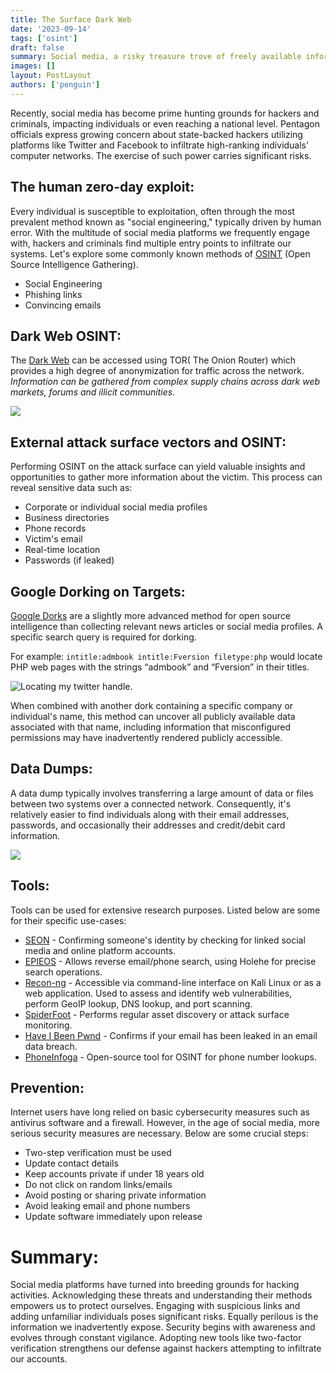 ```yaml
---
title: The Surface Dark Web
date: '2023-09-14'
tags: ['osint']
draft: false
summary: Social media, a risky treasure trove of freely available information.
images: []
layout: PostLayout
authors: ['penguin']
---
```


Recently, social media has become prime hunting grounds for hackers and criminals, impacting individuals or even reaching a national level. Pentagon officials express growing concern about state-backed hackers utilizing platforms like Twitter and Facebook to infiltrate high-ranking individuals' computer networks. The exercise of such power carries significant risks.

## The human zero-day exploit:

Every individual is susceptible to exploitation, often through the most prevalent method known as "social engineering," typically driven by human error. With the multitude of social media platforms we frequently engage with, hackers and criminals find multiple entry points to infiltrate our systems. Let's explore some commonly known methods of [OSINT](https://osintframework.com/) (Open Source Intelligence Gathering).

- Social Engineering
- Phishing links
- Convincing emails

## Dark Web OSINT:

The [Dark Web](https://en.wikipedia.org/wiki/Dark_web) can be accessed using TOR( The Onion Router) which provides a high degree of anonymization for traffic across the network. _Information can be gathered from complex supply chains across dark web markets, forums and illicit communities._

![](/static/images/the-surface-dark-web/1.png)

## External attack surface vectors and OSINT:

Performing OSINT on the attack surface can yield valuable insights and opportunities to gather more information about the victim. This process can reveal sensitive data such as:

- Corporate or individual social media profiles
- Business directories
- Phone records
- Victim's email
- Real-time location
- Passwords (if leaked)

## Google Dorking on Targets:

[Google Dorks](https://en.wikipedia.org/wiki/Google_hacking) are a slightly more advanced method for open source intelligence than collecting relevant news articles or social media profiles. A specific search query is required for dorking.

For example: `intitle:admbook intitle:Fversion filetype:php` would locate PHP web pages with the strings “admbook” and “Fversion” in their titles.

![Locating my twitter handle.](/static/images/the-surface-dark-web/2.png)

When combined with another dork containing a specific company or individual's name, this method can uncover all publicly available data associated with that name, including information that misconfigured permissions may have inadvertently rendered publicly accessible.

## Data Dumps:

A data dump typically involves transferring a large amount of data or files between two systems over a connected network. Consequently, it's relatively easier to find individuals along with their email addresses, passwords, and occasionally their addresses and credit/debit card information.

![](/static/images/the-surface-dark-web/3.png)

## Tools:

Tools can be used for extensive research purposes. Listed below are some for their specific use-cases:

- [SEON](https://seon.io/) - Confirming someone's identity by checking for linked social media and online platform accounts.
- [EPIEOS](https://epieos.com/) - Allows reverse email/phone search, using Holehe for precise search operations.
- [Recon-ng](https://www.kali.org/tools/recon-ng/) - Accessible via command-line interface on Kali Linux or as a web application. Used to assess and identify web vulnerabilities, perform GeoIP lookup, DNS lookup, and port scanning.
- [SpiderFoot](https://www.spiderfoot.net/attack-surface-monitoring/) - Performs regular asset discovery or attack surface monitoring.
- [Have I Been Pwnd](https://haveibeenpwned.com/) - Confirms if your email has been leaked in an email data breach.
- [PhoneInfoga](https://github.com/sundowndev/phoneinfoga) - Open-source tool for OSINT for phone number lookups.

## Prevention:

Internet users have long relied on basic cybersecurity measures such as antivirus software and a firewall. However, in the age of social media, more serious security measures are necessary. Below are some crucial steps:

- Two-step verification must be used
- Update contact details
- Keep accounts private if under 18 years old
- Do not click on random links/emails
- Avoid posting or sharing private information
- Avoid leaking email and phone numbers
- Update software immediately upon release

# Summary:

Social media platforms have turned into breeding grounds for hacking activities. Acknowledging these threats and understanding their methods empowers us to protect ourselves. Engaging with suspicious links and adding unfamiliar individuals poses significant risks. Equally perilous is the information we inadvertently expose. Security begins with awareness and evolves through constant vigilance. Adopting new tools like two-factor verification strengthens our defense against hackers attempting to infiltrate our accounts.
